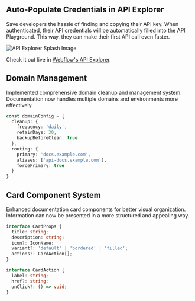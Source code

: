 ## Auto-Populate Credentials in API Explorer

Save developers the hassle of finding and copying their API key. When authenticated, their API credentials will be automatically filled into the API Playground. This way, they can make their first API call even faster.

![API Explorer Splash Image](../../../../fern/images/changelogs/docs/api-explorer.png)

Check it out live in [Webflow's API Explorer](https://developers.webflow.com/data/reference/sites/list?playground=/data/reference/sites/list).

## Domain Management
Implemented comprehensive domain cleanup and management system. Documentation now handles multiple domains and environments more effectively.

```typescript
const domainConfig = {
  cleanup: {
    frequency: 'daily',
    retainDays: 30,
    backupBeforeClean: true
  },
  routing: {
    primary: 'docs.example.com',
    aliases: ['api-docs.example.com'],
    forcePrimary: true
  }
}
```

## Card Component System
Enhanced documentation card components for better visual organization. Information can now be presented in a more structured and appealing way.

```typescript
interface CardProps {
  title: string;
  description: string;
  icon?: IconName;
  variant?: 'default' | 'bordered' | 'filled';
  actions?: CardAction[];
}

interface CardAction {
  label: string;
  href?: string;
  onClick?: () => void;
}
```
